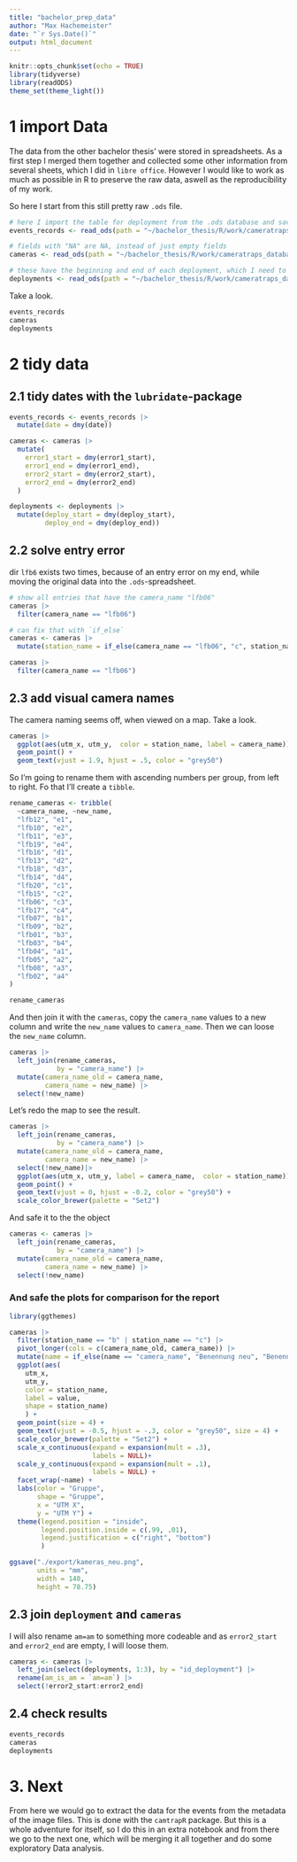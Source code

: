 ```yaml
---
title: "bachelor_prep_data"
author: "Max Hachemeister"
date: "`r Sys.Date()`"
output: html_document
---
```


```r
knitr::opts_chunk$set(echo = TRUE)
library(tidyverse)
library(readODS)
theme_set(theme_light())
```

# 1 import Data

The data from the other bachelor thesis' were stored in spreadsheets. As a first step I merged them together and collected some other information from several sheets, which I did in `libre office`. However I would like to work as much as possible in R to preserve the raw data, aswell as the reproducibility of my work.

So here I start from this still pretty raw `.ods` file.

```r
# here I import the table for deployment from the .ods database and save it as a tibble with the same name
events_records <- read_ods(path = "~/bachelor_thesis/R/work/cameratraps_database_v02_1.ods", 1)

# fields with "NA" are NA, instead of just empty fields
cameras <- read_ods(path = "~/bachelor_thesis/R/work/cameratraps_database_v02_1.ods", 2, na = "NA")

# these have the beginning and end of each deployment, which I need to calculate the active/trapping days of each camera
deployments <- read_ods(path = "~/bachelor_thesis/R/work/cameratraps_database_v02_1.ods", 3)
```

Take a look.

```r
events_records
cameras
deployments
```

# 2 tidy data

## 2.1 tidy dates with the `lubridate`-package

```r
events_records <- events_records |>
  mutate(date = dmy(date))

cameras <- cameras |>
  mutate(
    error1_start = dmy(error1_start),
    error1_end = dmy(error1_end),
    error2_start = dmy(error2_start),
    error2_end = dmy(error2_end)
  )

deployments <- deployments |>
  mutate(deploy_start = dmy(deploy_start),
         deploy_end = dmy(deploy_end))

```

## 2.2 solve entry error

dir `lfb6` exists two times, because of an entry error on my end, while moving the original data into the `.ods`-spreadsheet.

```r
# show all entries that have the camera_name "lfb06"
cameras |> 
  filter(camera_name == "lfb06")

# can fix that with `if_else`
cameras <- cameras |> 
  mutate(station_name = if_else(camera_name == "lfb06", "c", station_name))

cameras |> 
  filter(camera_name == "lfb06")
```

## 2.3 add visual camera names

The camera naming seems off, when viewed on a map. Take a look.

```r
cameras |>
  ggplot(aes(utm_x, utm_y,  color = station_name, label = camera_name)) +
  geom_point() +
  geom_text(vjust = 1.9, hjust = .5, color = "grey50")
```


So I'm going to rename them with ascending numbers per group, from left to right. Fo that I'll create a `tibble`.

```r
rename_cameras <- tribble(
  ~camera_name, ~new_name,
  "lfb12", "e1",
  "lfb10", "e2",
  "lfb11", "e3",
  "lfb19", "e4",
  "lfb16", "d1",
  "lfb13", "d2",
  "lfb18", "d3",
  "lfb14", "d4",
  "lfb20", "c1",
  "lfb15", "c2",
  "lfb06", "c3",
  "lfb17", "c4",
  "lfb07", "b1",
  "lfb09", "b2",
  "lfb01", "b3",
  "lfb03", "b4",
  "lfb04", "a1",
  "lfb05", "a2",
  "lfb08", "a3",
  "lfb02", "a4"
)

rename_cameras

```

And then join it with the `cameras`, copy the `camera_name` values to a new column and write the `new_name` values to `camera_name`.
Then we can loose the `new_name` column.

```r
cameras |> 
  left_join(rename_cameras,
            by = "camera_name") |> 
  mutate(camera_name_old = camera_name,
         camera_name = new_name) |> 
  select(!new_name)
```

Let's redo the map to see the result.

```r
cameras |> 
  left_join(rename_cameras,
            by = "camera_name") |> 
  mutate(camera_name_old = camera_name,
         camera_name = new_name) |> 
  select(!new_name)|> 
  ggplot(aes(utm_x, utm_y, label = camera_name,  color = station_name)) +
  geom_point() +
  geom_text(vjust = 0, hjust = -0.2, color = "grey50") +
  scale_color_brewer(palette = "Set2")
```

And safe it to the the object

```r
cameras <- cameras |> 
  left_join(rename_cameras,
            by = "camera_name") |> 
  mutate(camera_name_old = camera_name,
         camera_name = new_name) |> 
  select(!new_name)
```

### And safe the plots for comparison for the report

```r
library(ggthemes)

cameras |> 
  filter(station_name == "b" | station_name == "c") |> 
  pivot_longer(cols = c(camera_name_old, camera_name)) |> 
  mutate(name = if_else(name == "camera_name", "Benennung neu", "Benennung alt")) |> 
  ggplot(aes(
    utm_x, 
    utm_y,  
    color = station_name, 
    label = value,
    shape = station_name)
    ) +
  geom_point(size = 4) +
  geom_text(vjust = -0.5, hjust = -.3, color = "grey50", size = 4) +
  scale_color_brewer(palette = "Set2") +
  scale_x_continuous(expand = expansion(mult = .3),
                     labels = NULL)+
  scale_y_continuous(expand = expansion(mult = .1),
                     labels = NULL) +
  facet_wrap(~name) +
  labs(color = "Gruppe",
       shape = "Gruppe",
       x = "UTM X",
       y = "UTM Y") +
  theme(legend.position = "inside",
        legend.position.inside = c(.99, .01),
        legend.justification = c("right", "bottom")
        )

ggsave("./export/kameras_neu.png",
       units = "mm",
       width = 140,
       height = 78.75)
```

## 2.3 join `deployment` and `cameras`

I will also rename `am=am` to something more codeable and as `error2_start` and `error2_end` are empty, I will loose them.

```r
cameras <- cameras |>
  left_join(select(deployments, 1:3), by = "id_deployment") |>
  rename(am_is_am = `am=am`) |> 
  select(!error2_start:error2_end)
```

## 2.4 check results

```r
events_records
cameras
deployments
```

# 3. Next

From here we would go to extract the data for the events from the metadata of the image files. This is done with the `camtrapR` package. But this is a whole adventure for itself, so I do this in an extra notebook and from there we go to the next one, which will be merging it all together and do some exploratory Data analysis.
